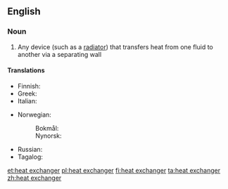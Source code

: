 ==English==

===Noun===
{{wikipedia}}
{{en-noun|head=[[heat]] [[exchanger]]}}

# {{lb|en|physics}} Any device (such as a [[radiator]]) that transfers heat from one fluid to another via a separating wall

====Translations====
{{trans-top|device for transferring heat}}
* Finnish: {{t|fi|lämmönvaihdin}}
* Greek: {{t|el|εναλλάκτης θερμότητας|m}}
* Italian: {{t|it|scambiatore di calore|m}}
{{trans-mid}}
* Norwegian: 
*: Bokmål: {{t|nb|varmeveksler|m}}
*: Nynorsk: {{t|nn|varmevekslar|m}}
* Russian: {{t+|ru|теплообме́нник|m}}
* Tagalog: {{t|tl|pampalitang-init}}
{{trans-bottom}}

[[et:heat exchanger]]
[[pl:heat exchanger]]
[[fi:heat exchanger]]
[[ta:heat exchanger]]
[[zh:heat exchanger]]